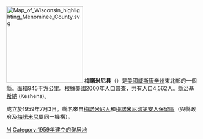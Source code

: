 {{noteTA
|T=zh-hans:梅诺米尼县 (威斯康星州);zh-hk:梅諾米尼縣 (威斯康辛州);zh-tw:梅諾米尼郡 (威斯康辛州);
|1=zh-hans:县;zh-hk:縣;zh-tw:郡;
}}
{{Otheruses|梅諾米尼縣|subject=美國威斯康辛州的一個縣|other=同名的縣}}

[[File:Map_of_Wisconsin_highlighting_Menominee_County.svg|200px]]
'''梅諾米尼县'''（{{lang-en|Menominee County}}）是[[美國|美國]][[威斯康辛州|威斯康辛州]]東北部的一個縣。面積945平方公里。根據[[美國2000年人口普查|美國2000年人口普查]]，共有人口4,562人。縣治[[基希納_(威斯康辛州)|基希納]] (Keshena)。

成立於1959年7月3日。縣名來自[[梅諾米尼人|梅諾米尼人]]和[[梅諾米尼印第安人保留區|梅諾米尼印第安人保留區]]（與縣政府及[[梅諾米尼_(威斯康辛州)|梅諾米尼]]屬同一機構）。

{{Wisconsin-stub}}

[[Category:威斯康辛州行政区划|M]]
[[Category:1959年建立的聚居地|Category:1959年建立的聚居地]]